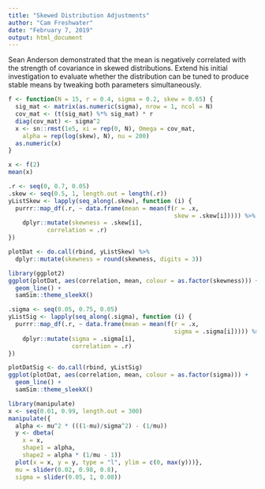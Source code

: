 ```yaml
---
title: "Skewed Distribution Adjustments"
author: "Cam Freshwater"
date: "February 7, 2019"
output: html_document
---
```


Sean Anderson demonstrated that the mean is negatively correlated with the strength of covariance in skewed distributions. Extend his initial investigation to evaluate whether the distribution can be tuned to produce stable means by tweaking both parameters simultaneously.

```r
f <- function(N = 15, r = 0.4, sigma = 0.2, skew = 0.65) {
  sig_mat <- matrix(as.numeric(sigma), nrow = 1, ncol = N)
  cov_mat <- (t(sig_mat) %*% sig_mat) * r
  diag(cov_mat) <- sigma^2
  x <- sn::rmst(1e5, xi = rep(0, N), Omega = cov_mat,
    alpha = rep(log(skew), N), nu = 200)
  as.numeric(x)
}

x <- f(2)
mean(x)

.r <- seq(0, 0.7, 0.05)
.skew <- seq(0.5, 1, length.out = length(.r))
yListSkew <- lapply(seq_along(.skew), function (i) {
  purrr::map_df(.r, ~ data.frame(mean = mean(f(r = .x,
                                               skew = .skew[i])))) %>% 
    dplyr::mutate(skewness = .skew[i],
           correlation = .r)
})

plotDat <- do.call(rbind, yListSkew) %>% 
  dplyr::mutate(skewness = round(skewness, digits = 3))

library(ggplot2)
ggplot(plotDat, aes(correlation, mean, colour = as.factor(skewness))) +
  geom_line() +
  samSim::theme_sleekX()

.sigma <- seq(0.05, 0.75, 0.05)
yListSig <- lapply(seq_along(.sigma), function (i) {
  purrr::map_df(.r, ~ data.frame(mean = mean(f(r = .x,
                                               sigma = .sigma[i])))) %>% 
    dplyr::mutate(sigma = .sigma[i],
                  correlation = .r)
})

plotDatSig <- do.call(rbind, yListSig)
ggplot(plotDat, aes(correlation, mean, colour = as.factor(sigma))) +
  geom_line() +
  samSim::theme_sleekX()

```




``` r
library(manipulate)
x <- seq(0.01, 0.99, length.out = 300)
manipulate({
  alpha <- mu^2 * (((1-mu)/sigma^2) - (1/mu))
  y <- dbeta(
    x = x,
    shape1 = alpha,
    shape2 = alpha * (1/mu - 1))
  plot(x = x, y = y, type = "l", ylim = c(0, max(y)))},
  mu = slider(0.02, 0.98, 0.8),
  sigma = slider(0.05, 1, 0.08))
```